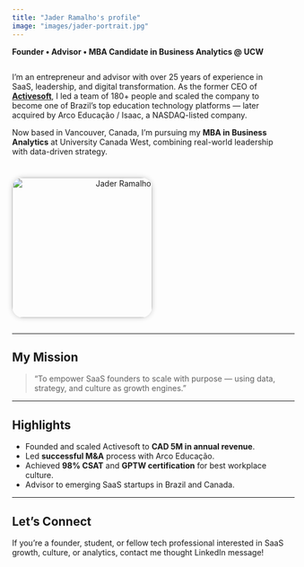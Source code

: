 ```yaml
---
title: "Jader Ramalho's profile"
image: "images/jader-portrait.jpg"
---
```


**Founder • Advisor • MBA Candidate in Business Analytics @ UCW**

<div style="display: flex; align-items: center; justify-content: space-between; flex-wrap: wrap;">

<div style="flex: 1; min-width: 280px; padding-right: 30px;">

I’m an entrepreneur and advisor with over 25 years of experience in SaaS, leadership, and digital transformation.
As the former CEO of [**Activesoft**](https://www.activesoft.com.br), I led a team of 180+ people and scaled the company to become one of Brazil’s top education technology platforms — later acquired by Arco Educação / Isaac, a NASDAQ-listed company.

Now based in Vancouver, Canada, I’m pursuing my **MBA in Business Analytics** at University Canada West, combining real-world leadership with data-driven strategy.

</div>

<div style="flex: 0 0 250px; text-align: right;">
  <img src="images/jader-portrait.jpg" alt="Jader Ramalho" style="width: 250px; border-radius: 20px; box-shadow: 0 0 10px rgba(0,0,0,0.2); margin-top: 10px;">
</div>

</div>


---

## My Mission
> “To empower SaaS founders to scale with purpose — using data, strategy, and culture as growth engines.”

---

## Highlights
- Founded and scaled Activesoft to **CAD 5M in annual revenue**.  
- Led **successful M&A** process with Arco Educação.  
- Achieved **98% CSAT** and **GPTW certification** for best workplace culture.  
- Advisor to emerging SaaS startups in Brazil and Canada.  

---

## Let’s Connect
If you’re a founder, student, or fellow tech professional interested in SaaS growth, culture, or analytics, contact me thought LinkedIn message!
